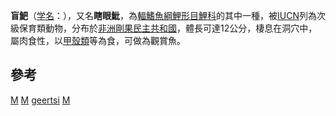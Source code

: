 {{Speciesbox
| genus = Caecobarbus
| species = geertsi
| status = VU
| status_system = iucn3.1
| status_ref = <ref name=IUCN>{{IUCN2009|assessors=World Conservation Monitoring Centre|year=1996|id=3449|title=Caecobarbus geertsi|downloaded=2009-07-15}}</ref>
| authority = [[喬治·亞伯特·布蘭潔|Boulenger]], 1921
| synonyms = *''Caecobarbus geertsi''<br /><small>Boulenger, 1921</small>
}}
'''盲䰾'''（[[学名|学名]]：''{{lang|la|Caecobarbus geertsi}}''），又名'''瞎眼魮'''，為[[輻鰭魚綱|輻鰭魚綱]][[鯉形目|鯉形目]][[鯉科|鯉科]]的其中一種，被[[IUCN|IUCN]]列為次級保育類動物，分布於[[非洲|非洲]][[剛果民主共和國|剛果民主共和國]]，體長可達12公分，棲息在洞穴中，屬肉食性，以[[甲殼類|甲殼類]]等為食，可做為觀賞魚。

==參考==
{{reflist}}
{{Taxonbar|from=Q513217}}

[[Category:觀賞魚|M]]
[[Category:剛果民主共和國動物|M]]
[[Category:瞎眼魮屬|geertsi]]
[[Category:1921年描述的鱼类|M]]